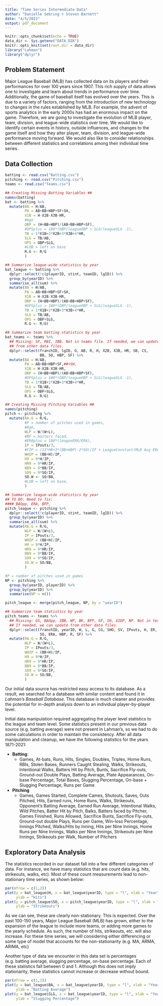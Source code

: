 ```yaml
---
title: "Time Series Intermediate Data"
author: "Danielle Sebring + Steven Barnett"
date: "4/5/2022"
output: pdf_document
---
```


```r
knitr::opts_chunk$set(echo = TRUE)
data_dir <- Sys.getenv("DATA_DIR")
knitr::opts_knit$set(root.dir = data_dir)
library("Lahman")
library("dplyr")
```

## Problem Statement

Major League Baseball (MLB) has collected data on its players and their performances for over 100 years since 1907. This rich supply of data allows one to investigate and learn about trends in performance over time. Additionally, the game of baseball itself has evolved over the years. This is due to a variety of factors, ranging from the introduction of new technology to changes in the rules established by MLB. For example, the advent of sports analytics in the early 2000s has had an enormous impact on the game. Therefore, we are going to investigate the evolution of MLB player, team, division, and league-wide statistics over time. We would like to identify certain events in history, outside influences, and changes to the game itself and how they alter player, team, division, and league-wide performance moving forward. We would also like to consider relationships between different statistics and correlations among their individual time series.

## Data Collection

```r
batting <- read.csv("Batting.csv")
pitching <- read.csv("Pitching.csv")
teams <- read.csv("Teams.csv")

## Creating Missing Batting Variables ##
names(batting)
bat <- batting %>%
  mutate(BA = H/AB,
         PA = AB+BB+HBP+SF+SH,
         X1B = H-X2B-X3B-HR,
         #Age
         OBP = (H+BB+HBP)/(AB+BB+HBP+SF),
         #OPSplus = 100*(OBP/leagueOBP + SLG/leagueSLG -1),
         TB = 1*X1B+2*X2B+3*X3B+4*HR,
         SLG = TB/AB,
         OPS = OBP+SLG,
         #LOB = left on base
         R.G <- R/G
         )

## Summarize league-wide statistics by year
bat_league <- batting %>% 
  dplyr::select(!c(playerID, stint, teamID, lgID)) %>%
  group_by(yearID) %>% 
  summarise_all(sum) %>%
  mutate(BA = H/AB,
         PA = AB+BB+HBP+SF+SH,
         X1B = H-X2B-X3B-HR,
         OBP = (H+BB+HBP)/(AB+BB+HBP+SF),
         #OPSplus = 100*(OBP/leagueOBP + SLG/leagueSLG -1),
         TB = 1*X1B+2*X2B+3*X3B+4*HR,
         SLG = TB/AB,
         OPS = OBP+SLG,
         R.G <- R/G)

## Summarize team batting statistics by year
bat_teams <- teams %>% 
  ## Missing: SF, RBI, IBB. Not in teams file. If needed, we can update
  ## from other data files.
  dplyr::select(franchID, lgID, G, AB, R, H, X2B, X3B, HR, SB, CS, 
                BB, SO, HBP, SF) %>% 
  mutate(BA = H/AB,
         PA = AB+BB+HBP+SF,##+SH,
         X1B = H-X2B-X3B-HR,
         OBP = (H+BB+HBP)/(AB+BB+HBP+SF),
         #OPSplus = 100*(OBP/leagueOBP + SLG/leagueSLG -1),
         TB = 1*X1B+2*X2B+3*X3B+4*HR,
         SLG = TB/AB,
         OPS = OBP+SLG,
         R.G <- R/G)

## Creating Missing Pitching Variables ##
names(pitching)
pitch <- pitching %>%
  mutate(RA.G = R/G,
         #P = number of pitches used in games,
         #Age,
         WLP = W/(W+L),
         #BF = batters faced,
         #ERAplus = 100*(leagueERA/ERA),
         IP = IPouts/3,
         #FIP = (13*HR+3*(BB+HBP)-2*SO)/IP + LeagueConstant(MLB Avg ERA),
         WHIP = (BB+H)/IP,
         H9 = 9*H/IP,
         HR9 = 9*HR/IP,
         BB9 = 9*BB/IP,
         SO9 = 9*SO/IP,
         SO.W <- SO/BB,
         #LOB = left on base,
         )

## Summarize league-wide statistics by year
## TO DO: Need to fix:
#### BAOpp, ERA, BFP, 
pitch_league <- pitching %>% 
  dplyr::select(!c(playerID, stint, teamID, lgID)) %>%
  group_by(yearID) %>% 
  summarise_all(sum) %>%
  mutate(RA.G = R/G,
         WLP = W/(W+L),
         IP = IPouts/3,
         WHIP = (BB+H)/IP,
         H9 = 9*H/IP,
         HR9 = 9*HR/IP,
         BB9 = 9*BB/IP,
         SO9 = 9*SO/IP,
         SO.W = SO/BB,
         )

#P = number of pitches used in games
NP <- pitching %>%
  group_by(yearID, playerID) %>% 
  group_by(yearID) %>% 
  summarise(NP = n())

pitch_league <- merge(pitch_league, NP, by = "yearID")

## Summarize team statistics by year
pitch_teams <- teams %>% 
  ## Missing: GS, BAOpp, IBB, WP, BK, BFP, GF, SH, GIDP, NP. Not in teams file.
  ## If needed, we can update from other data files.
  dplyr::select(franchID, yearID, W, L, G, CG, SHO, SV, IPouts, H, ER, HR, BB,
                SO, ERA, HBP, R, SF) %>% 
  mutate(RA.G = R/G,
         WLP = W/(W+L),
         IP = IPouts/3,
         WHIP = (BB+H)/IP,
         H9 = 9*H/IP,
         HR9 = 9*HR/IP,
         BB9 = 9*BB/IP,
         SO9 = 9*SO/IP,
         SO.W = SO/BB,
         )
```

Our initial data source has restricted easy access to its database. As a result, we searched for a database with similar content and found it in *Lahman's Baseball Database*. This database is much cleaner and provides the potential 
for in-depth analysis down to an individual player-by-player level.

Initial data manipulation required aggregating the player level statistics to the league and team level. Some statistics present in our previous data source (e.g. batting average) were not present in Lahman's, so we had to do some calculations in order to maintain the consistency. After all data manipulation and cleanup, 
we have the following statistics for the years 1871-2021:

* **Batting**:
  + Games, At-bats, Runs, Hits, Singles, Doubles, Triples, Home Runs, RBIs, Stolen Bases, Runners Caught Stealing, Walks, Strikeouts, Intentional Walks, Batters Hit by Pitch, Bunts, Sacrifice Fly-outs, Ground-out Double Plays, Batting Average, Plate Appearances, On-base Percentage, Total Bases, Slugging Percentage, On-base + Slugging Percentage, Runs per Game

* **Pitching**
  + Games, Games Started, Complete Cames, Shutouts, Saves, Outs Pitched, Hits, Earned runs, Home Runs, Walks, Strikeouts, Opponent's Batting Average, Earned Run Average, Intentional Walks, Wild Pitches, Batter Hit by Pitch, Balks, Batters faced by Pitcher, Games Finished, Runs Allowed, Sacrifice Bunts, Sacrifice Fly-outs, Ground-out double Plays, Runs per Game, Win-loss Percentage, Innings Pitched, Walks/Hits by Inning,  Hits per Nine Innings, Home Runs per Nine Innings, Walks per Nine Innings, Strikeouts per Nine Innings, Strikeouts per Walk, Number of Pitchers 
  
## Exploratory Data Analysis

The statistics recorded in our dataset fall into a few different categories of data. For instance, we have many statistics that are count data (e.g. hits, strikeouts, walks, etc). Most of these count measurements lead to non-stationary time series, as shown below:

```r
par(mfrow = c(1,2))
plot(y = bat_league$H, x = bat_league$yearID, type = "l", xlab = "Year", 
     ylab = "Hits")
plot(y = pitch_league$SO, x = pitch_league$yearID, type = "l", xlab = "Year", 
     ylab = "Strikeouts")
```

As we can see, these are clearly non-stationary. This is expected. Over the past 100-150 years, Major League Baseball (MLB) has grown, either to the expansion of the league to include more teams, or adding more games to the yearly schedule. As such, the number of hits, strikeouts, etc. will also increase. For these time series, we will considering either differencing or some type of model that accounts for the non-stationarity (e.g. MA, ARMA, ARIMA, etc)

Another type of data we encounter in this data set is percentages (e.g. batting average, slugging percentage, on-base percentage. Each of these statistics fall between 0 and 1. Although this does not imply stationarity, these statistics cannot increase or decrease without bound.

```r
par(mfrow = c(1,2))
plot(y = bat_league$BA, x = bat_league$yearID, type = "l", xlab = "Year", 
     ylab = "Batting Average")
plot(y = bat_league$SLG, x = bat_league$yearID, type = "l", xlab = "Year", 
     ylab = "Slugging Percentage")
```